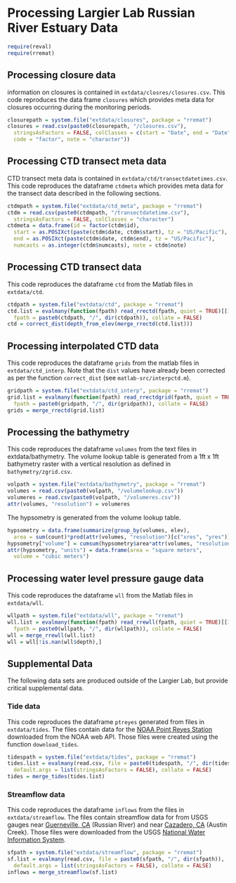 # Processing Largier Lab Russian River Estuary Data

```{r include = FALSE}
require(reval)
require(rremat)
```

## Processing closure data

information on closures is contained in `extdata/closres/closures.csv`.
This code reproduces the data frame `closures` which provides meta data for
closures occurring during the monitoring periods.

```{r process-closures}
closurepath = system.file("extdata/closures", package = "rremat")
closures = read.csv(paste0(closurepath, "/closures.csv"), 
  stringsAsFactors = FALSE, colClasses = c(start = "Date", end = "Date", 
  code = "factor", note = "character"))
```

## Processing CTD transect meta data

CTD transect meta data is contained in `extdata/ctd/transectdatetimes.csv`.
This code reproduces the dataframe `ctdmeta` which provides meta data for the 
transect data described in the following sections.

```{r process-ctdmeta}
ctdmpath = system.file("extdata/ctd_meta", package = "rremat")
ctdm = read.csv(paste0(ctdmpath, "/transectdatetime.csv"), 
  stringsAsFactors = FALSE, colClasses = "character")
ctdmeta = data.frame(id = factor(ctdm$id), 
  start = as.POSIXct(paste(ctdm$date, ctdm$start), tz = "US/Pacific"), # format = "%Y-%m-%d %H:%M"
  end = as.POSIXct(paste(ctdm$date, ctdm$end), tz = "US/Pacific"), 
  numcasts = as.integer(ctdm$numcasts), note = ctdm$note)
```

## Processing CTD transect data

This code reproduces the dataframe `ctd` from the Matlab files in 
`extdata/ctd`.

```{r process-ctd}
ctdpath = system.file("extdata/ctd", package = "rremat")
ctd.list = evalmany(function(fpath) read_rrectd(fpath, quiet = TRUE)[[1]], 
  fpath = paste0(ctdpath, "/", dir(ctdpath)), collate = FALSE)
ctd = correct_dist(depth_from_elev(merge_rrectd(ctd.list)))
```

## Processing interpolated CTD data

This code reproduces the dataframe `grids` from the matlab files
in `extdata/ctd_interp`. Note that the `dist` values have already been 
corrected as per the function `correct_dist` (see `matlab-src/interpctd.m`).

```{r process-grids}
gridpath = system.file("extdata/ctd_interp", package = "rremat")
grid.list = evalmany(function(fpath) read_rrectdgrid(fpath, quiet = TRUE)[[1]],
  fpath = paste0(gridpath, "/", dir(gridpath)), collate = FALSE)
grids = merge_rrectd(grid.list)
```

## Processing the bathymetry

This code reproduces the dataframe `volumes` from the text files in
extdata/bathymetry. The volume lookup table is generated from a 1ft x 1ft 
bathymetry raster with a vertical resolution as defined in 
`bathymetry/zgrid.csv`.

```{r process-lookup}
volpath = system.file("extdata/bathymetry", package = "rremat")
volumes = read.csv(paste0(volpath, "/volumelookup.csv"))
volumeres = read.csv(paste0(volpath, "/volumeres.csv"))
attr(volumes, "resolution") = volumeres
```

The hypsometry is generated from the volume lookup table.

```{r}
hypsometry = data.frame(summarize(group_by(volumes, elev), 
  area = sum(count)*prod(attr(volumes, "resolution")[c("xres", "yres")])))
hypsometry["volume"] = cumsum(hypsometry$area*attr(volumes, "resolution")$zres)
attr(hypsometry, "units") = data.frame(area = "square meters", 
  volume = "cubic meters")
```

## Processing water level pressure gauge data

This code reproduces the dataframe `wll` from the Matlab files in 
`extdata/wll`.

```{r process-wll}
wllpath = system.file("extdata/wll", package = "rremat")
wll.list = evalmany(function(fpath) read_rrewll(fpath, quiet = TRUE)[[1]], 
  fpath = paste0(wllpath, "/", dir(wllpath)), collate = FALSE) 
wll = merge_rrewll(wll.list)
wll = wll[!is.nan(wll$depth),]
```

## Supplemental Data

The following data sets are produced outside of the Largier Lab, 
but provide critical supplemental data.

### Tide data

This code reproduces the dataframe `ptreyes` generated from files in 
`extdata/tides`. The files contain data for the 
[NOAA Point Reyes Station](http://tidesandcurrents.noaa.gov/stationhome.html?id=9415020) 
downloaded from the NOAA web API. Those files were created using the function 
`download_tides`.

```{r process-tides}
tidespath = system.file("extdata/tides", package = "rremat")
tides.list = evalmany(read.csv, file = paste0(tidespath, "/", dir(tidespath)),
  default.args = list(stringsAsFactors = FALSE), collate = FALSE)
tides = merge_tides(tides.list)
```

### Streamflow data

This code reproduces the dataframe `inflows` from the files in 
`extdata/streamflow`. The files contain streamflow data for from USGS gauges near 
[Guerneville, CA](http://waterdata.usgs.gov/nwis/inventory/?site_no=11467000&agency_cd=USGS)
(Russian River) and near 
[Cazadero, CA](http://waterdata.usgs.gov/nwis/inventory/?site_no=11467200&agency_cd=USGS) 
(Austin Creek). Those files were downloaded from the USGS 
[National Water Information System]([http://waterdata.usgs.gov/nwis/](http://waterdata.usgs.gov/nwis/)).

```{r process-streamflow}
sfpath = system.file("extdata/streamflow", package = "rremat")
sf.list = evalmany(read.csv, file = paste0(sfpath, "/", dir(sfpath)), 
  default.args = list(stringsAsFactors = FALSE), collate = FALSE)
inflows = merge_streamflow(sf.list)
```
